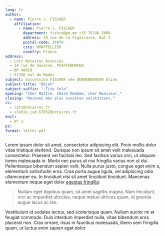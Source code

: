 ```yaml
---
lang: fr
author:
  - name: Pierre J. FISCHER
    affiliation:
      - name: Pierre J. FISCHER
        department: fishrp@pm.me +33 76748 2009
        address: 39 rue de la Figairasse, Bat I
        postal-code: 34070
        city: MONTPELLIER
        country: France
address:
  - Lotz Notaires Associés
  - 14 rue de Saverne, PFAFFENHOFEN
  - BP 40010
  - 67350 Val de Moder
subject: Succession FISCHER née DURRENBERGER Aline
subject-title: "Objet"
subject-suffix: "-Tito Yolo"
opening: "Cher Maître, Chère Madame, cher Monsieur,"
closing: "Recevez mes plus sincères salutations,"
cc:
  - lotz@notaires.fr
  - elodie.jud.67052@notaires.fr
encl:
  - N° 1
ps: 
format: letter-pdf
---
```


Lorem ipsum dolor sit amet, consectetur adipiscing elit. Proin mollis dolor vitae tristique eleifend. Quisque non ipsum sit amet velit malesuada consectetur. Praesent vel facilisis leo. Sed facilisis varius orci, ut aliquam lorem malesuada in. Morbi nec purus at nisi fringilla varius non ut dui. Pellentesque bibendum sapien velit. Nulla purus justo, congue eget enim a, elementum sollicitudin eros. Cras porta augue ligula, vel adipiscing odio ullamcorper eu. In tincidunt nisi sit amet tincidunt tincidunt. Maecenas elementum neque eget dolor [egestas fringilla](http://example.com):

> Nullam eget dapibus quam, sit amet sagittis magna. Nam tincidunt, orci ac imperdiet ultricies, neque metus ultrices quam, id gravida augue lacus ac leo.

Vestibulum id sodales lectus, sed scelerisque quam. Nullam auctor mi et feugiat commodo. Duis interdum imperdiet nulla, vitae bibendum eros placerat non. Cras ornare, risus in faucibus malesuada, libero sem fringilla quam, ut luctus enim sapien eget dolor.
